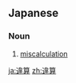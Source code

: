 ==Japanese==
{{ja-kanjitab|い|さん|yomi=on}}

===Noun===
{{ja-noun|いさん}}
# [[miscalculation]]

[[ja:違算]]
[[zh:違算]]
